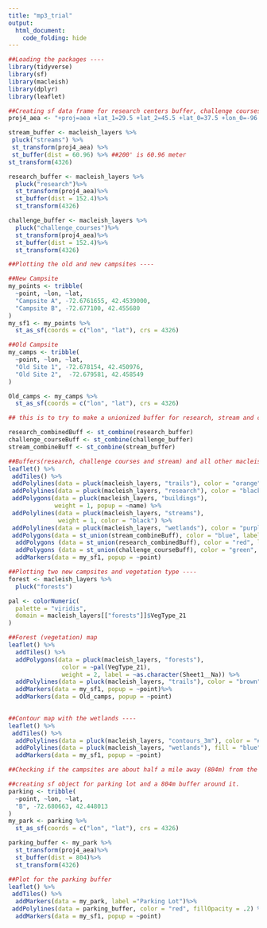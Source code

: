 ```yaml
---
title: "mp3_trial"
output: 
  html_document:
    code_folding: hide
---
```


```r
##Loading the packages ----
library(tidyverse)
library(sf)
library(macleish)
library(dplyr)
library(leaflet)
```

```r
##Creating sf data frame for research centers buffer, challenge courses buffer and streams buffer ----
proj4_aea <- "+proj=aea +lat_1=29.5 +lat_2=45.5 +lat_0=37.5 +lon_0=-96 +x_0=0 +y_0=0 +ellps=GRS80 +datum=NAD83 +units=m +no_defs"

stream_buffer <- macleish_layers %>%
 pluck("streams") %>%
 st_transform(proj4_aea) %>%
 st_buffer(dist = 60.96) %>% ##200' is 60.96 meter
st_transform(4326)

research_buffer <- macleish_layers %>%
  pluck("research")%>%
  st_transform(proj4_aea)%>%
  st_buffer(dist = 152.4)%>%
  st_transform(4326)

challenge_buffer <- macleish_layers %>%
  pluck("challenge_courses")%>%
  st_transform(proj4_aea)%>%
  st_buffer(dist = 152.4)%>%
  st_transform(4326)

```

```r
##Plotting the old and new campsites ----

##New Campsite
my_points <- tribble(
  ~point, ~lon, ~lat,
  "Campsite A", -72.6761655, 42.4539000,
  "Campsite B", -72.677100, 42.455680
)
my_sf1 <- my_points %>%
  st_as_sf(coords = c("lon", "lat"), crs = 4326)

##Old Campsite 
my_camps <- tribble(
  ~point, ~lon, ~lat,
  "Old Site 1", -72.678154, 42.450976,
  "Old Site 2",  -72.679581, 42.458549
)

Old_camps <- my_camps %>%
  st_as_sf(coords = c("lon", "lat"), crs = 4326) 
```

```r
## this is to try to make a unionized buffer for research, stream and challenge course sites ----

research_combinedBuff <- st_combine(research_buffer)
challenge_courseBuff <- st_combine(challenge_buffer)
stream_combineBuff <- st_combine(stream_buffer)
```

```r
##Buffers(research, challenge courses and stream) and all other macleish layers ----
leaflet() %>%
 addTiles() %>%
 addPolylines(data = pluck(macleish_layers, "trails"), color = "orange", weight = 1) %>%
 addPolylines(data = pluck(macleish_layers, "research"), color = "black", weight = 2) %>%
 addPolygons(data = pluck(macleish_layers, "buildings"),
             weight = 1, popup = ~name) %>%
 addPolylines(data = pluck(macleish_layers, "streams"),
              weight = 1, color = "black") %>%
 addPolylines(data = pluck(macleish_layers, "wetlands"), color = "purple", weight = 2) %>%
 addPolygons(data = st_union(stream_combineBuff), color = "blue", label = as.character("Streams Buffer")) %>% 
  addPolygons (data = st_union(research_combinedBuff), color = "red", label = as.character("Research Centers Buffer")) %>%
  addPolygons (data = st_union(challenge_courseBuff), color = "green", label = as.character("Challenge Courses Buffer")) %>%
  addMarkers(data = my_sf1, popup = ~point) 
```

```r
##Plotting two new campsites and vegetation type ----
forest <- macleish_layers %>%
  pluck("forests")

pal <- colorNumeric(
  palette = "viridis",
  domain = macleish_layers[["forests"]]$VegType_21
)

##Forest (vegetation) map
leaflet() %>%
  addTiles() %>%
  addPolygons(data = pluck(macleish_layers, "forests"), 
               color = ~pal(VegType_21), 
               weight = 2, label = ~as.character(Sheet1__Na)) %>%
  addPolylines(data = pluck(macleish_layers, "trails"), color = "brown", weight = 2)%>%
  addMarkers(data = my_sf1, popup = ~point)%>%
  addMarkers(data = Old_camps, popup = ~point)
  
```

```r
##Contour map with the wetlands ----
leaflet() %>%
 addTiles() %>%
  addPolylines(data = pluck(macleish_layers, "contours_3m"), color = "#CFD8DC", weight = 2)%>%
  addPolylines(data = pluck(macleish_layers, "wetlands"), fill = "blue", fillOpacity = 1, weight = 2, label = ~as.character(IT_VALDESC)) %>%
  addMarkers(data = my_sf1, popup = ~point)
```


```r
##Checking if the campsites are about half a mile away (804m) from the parking space ----

##creating sf object for parking lot and a 804m buffer around it.
parking <- tribble(
  ~point, ~lon, ~lat,
  "B", -72.680663, 42.448013
)
my_park <- parking %>%
  st_as_sf(coords = c("lon", "lat"), crs = 4326)

parking_buffer <- my_park %>%
  st_transform(proj4_aea)%>%
  st_buffer(dist = 804)%>%
  st_transform(4326)

##Plot for the parking buffer
leaflet() %>%
 addTiles() %>%
  addMarkers(data = my_park, label ="Parking Lot")%>%
 addPolylines(data = parking_buffer, color = "red", fillOpacity = .2) %>%
  addMarkers(data = my_sf1, popup = ~point)

```

